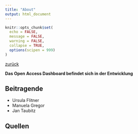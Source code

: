 ```yaml
---
title: "About"
output: html_document
---
```


```r
knitr::opts_chunk$set(
  echo = FALSE,
  message = FALSE,
  warning = FALSE,
  collapse = TRUE,
  options(scipen = 999)
)
```

[zurück](https://medbib-charite.github.io/oa-dashboard/)  

**Das Open Access Dashboard befindet sich in der Entwicklung**

## Beitragende
- Ursula Flitner
- Manuela Gregor
- Jan Taubitz

## Quellen

